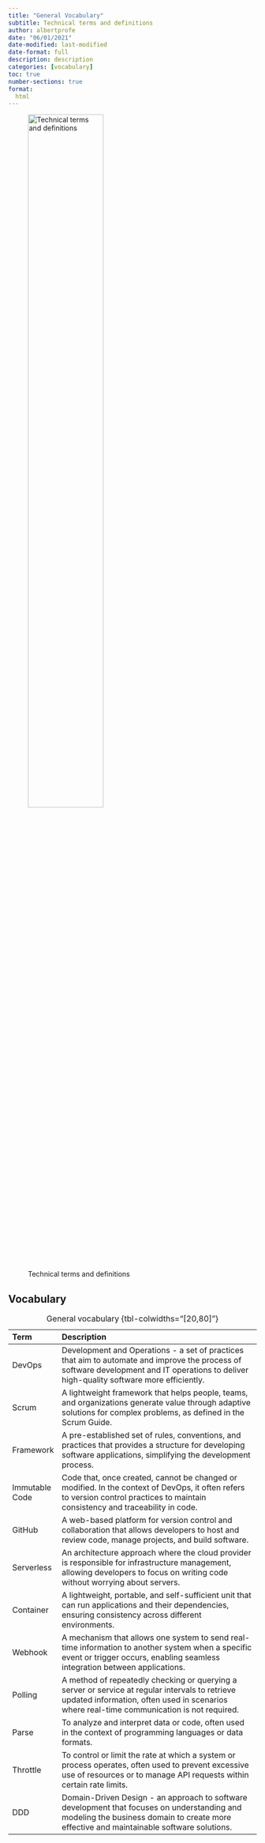 ```yaml
---
title: "General Vocabulary"
subtitle: Technical terms and definitions
author: albertprofe
date: "06/01/2021"
date-modified: last-modified
date-format: full
description: description
categories: [vocabulary]
toc: true
number-sections: true
format:
  html
---
```


![Technical terms and definitions](/images/home/frontimagealbertprofeweb-vocabulary.png){width=60%}

## Vocabulary 

| Term            | Description                                                                                                                                                                     |
|:----------------|:---------------------------------------------------------------------------------------------------------------------------------------------------------------------------------|
| DevOps          | Development and Operations - a set of practices that aim to automate and improve the process of software development and IT operations to deliver high-quality software more efficiently.  |
| Scrum           | A lightweight framework that helps people, teams, and organizations generate value through adaptive solutions for complex problems, as defined in the Scrum Guide.                     |
| Framework       | A pre-established set of rules, conventions, and practices that provides a structure for developing software applications, simplifying the development process.                    |
| Immutable Code  | Code that, once created, cannot be changed or modified. In the context of DevOps, it often refers to version control practices to maintain consistency and traceability in code.         |
| GitHub          | A web-based platform for version control and collaboration that allows developers to host and review code, manage projects, and build software.                                   |
| Serverless      | An architecture approach where the cloud provider is responsible for infrastructure management, allowing developers to focus on writing code without worrying about servers.      |
| Container       | A lightweight, portable, and self-sufficient unit that can run applications and their dependencies, ensuring consistency across different environments.                             |
| Webhook         | A mechanism that allows one system to send real-time information to another system when a specific event or trigger occurs, enabling seamless integration between applications.      |
| Polling         | A method of repeatedly checking or querying a server or service at regular intervals to retrieve updated information, often used in scenarios where real-time communication is not required. |
| Parse           | To analyze and interpret data or code, often used in the context of programming languages or data formats.                                                                          |
| Throttle        | To control or limit the rate at which a system or process operates, often used to prevent excessive use of resources or to manage API requests within certain rate limits.           |
| DDD             | Domain-Driven Design - an approach to software development that focuses on understanding and modeling the business domain to create more effective and maintainable software solutions. |
: General vocabulary {tbl-colwidths="[20,80]"}

